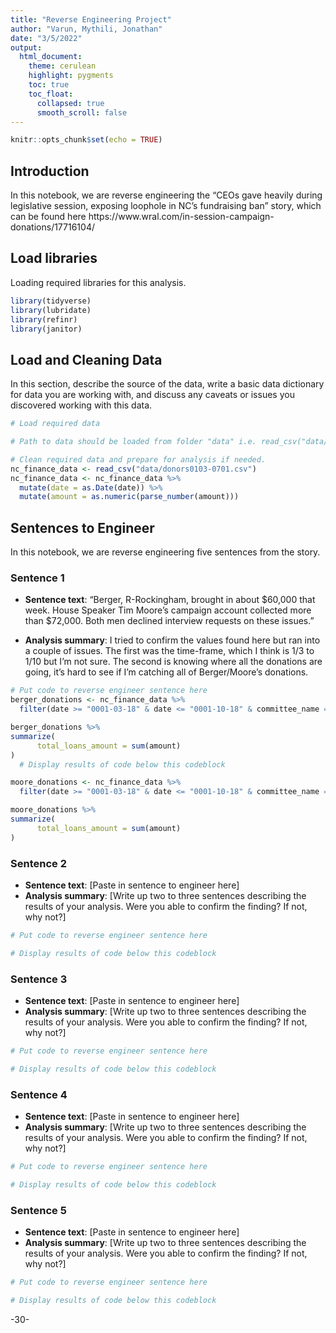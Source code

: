 ```yaml
---
title: "Reverse Engineering Project"
author: "Varun, Mythili, Jonathan"
date: "3/5/2022"
output:
  html_document:
    theme: cerulean
    highlight: pygments
    toc: true
    toc_float:
      collapsed: true
      smooth_scroll: false
---
```


```r
knitr::opts_chunk$set(echo = TRUE)
```

## Introduction 

In this notebook, we are reverse engineering the "CEOs gave heavily during legislative session, exposing loophole in NC's fundraising ban" story, which can be found here https://www.wral.com/in-session-campaign-donations/17716104/


## Load libraries

Loading required libraries for this analysis.

```r
library(tidyverse)
library(lubridate)
library(refinr)
library(janitor)
```

## Load and Cleaning Data

In this section, describe the source of the data, write a basic data dictionary for data you are working with, and discuss any caveats or issues you discovered working with this data. 

```r
# Load required data

# Path to data should be loaded from folder "data" i.e. read_csv("data/name_of_data.csv")

# Clean required data and prepare for analysis if needed. 
nc_finance_data <- read_csv("data/donors0103-0701.csv")
nc_finance_data <- nc_finance_data %>%
  mutate(date = as.Date(date)) %>% 
  mutate(amount = as.numeric(parse_number(amount)))
```

## Sentences to Engineer
In this notebook, we are reverse engineering five sentences from the story.

### Sentence 1

* **Sentence text**: “Berger, R-Rockingham, brought in about $60,000 that week. House Speaker Tim Moore's campaign account collected more than $72,000. Both men declined interview requests on these issues.”

* **Analysis summary**: I tried to confirm the values found here but ran into a couple of issues. The first was the time-frame, which I think is 1/3 to 1/10 but I'm not sure. The second is knowing where all the donations are going, it's hard to see if I'm catching all of Berger/Moore's donations.

```r
# Put code to reverse engineer sentence here
berger_donations <- nc_finance_data %>%  
  filter(date >= "0001-03-18" & date <= "0001-10-18" & committee_name == "PHILIP E BERGER COMM") 

berger_donations %>% 
summarize(
      total_loans_amount = sum(amount)
) 
  # Display results of code below this codeblock
```

```r
moore_donations <- nc_finance_data %>%  
  filter(date >= "0001-03-18" & date <= "0001-10-18" & committee_name == "FRIENDS OF TIM MOORE") 

moore_donations %>% 
summarize(
      total_loans_amount = sum(amount)
) 

```

### Sentence 2

* **Sentence text**: [Paste in sentence to engineer here]
* **Analysis summary**: [Write up two to three sentences describing the results of your analysis.  Were you able to confirm the finding? If not, why not?]

```r
# Put code to reverse engineer sentence here

# Display results of code below this codeblock

```

### Sentence 3

* **Sentence text**: [Paste in sentence to engineer here]
* **Analysis summary**: [Write up two to three sentences describing the results of your analysis.  Were you able to confirm the finding? If not, why not?]

```r
# Put code to reverse engineer sentence here

# Display results of code below this codeblock

```

### Sentence 4

* **Sentence text**: [Paste in sentence to engineer here]
* **Analysis summary**: [Write up two to three sentences describing the results of your analysis.  Were you able to confirm the finding? If not, why not?]

```r
# Put code to reverse engineer sentence here

# Display results of code below this codeblock

```

### Sentence 5

* **Sentence text**: [Paste in sentence to engineer here]
* **Analysis summary**: [Write up two to three sentences describing the results of your analysis.  Were you able to confirm the finding? If not, why not?]

```r
# Put code to reverse engineer sentence here

# Display results of code below this codeblock

```

-30-